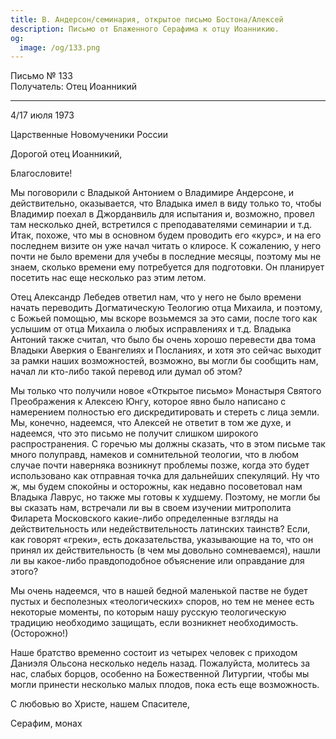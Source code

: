 ```yaml
---
title: В. Андерсон/семинария, открытое письмо Бостона/Алексей
description: Письмо от Блаженного Серафима к отцу Иоанникию.
og:
  image: /og/133.png
---
```


<div style={{textAlign:'right', fontFamily:'monospace'}}>Письмо № 133</div>
<div style={{textAlign:'left', fontFamily:'monospace'}}>Получатель: Отец Иоанникий</div>

---

4/17 июля 1973

Царственные Новомученики России

Дорогой отец Иоанникий,

Благословите!

Мы поговорили с Владыкой Антонием о Владимире Андерсоне, и действительно, оказывается, что Владыка имел в виду только то, чтобы Владимир поехал в Джорданвиль для испытания и, возможно, провел там несколько дней, встретился с преподавателями семинарии и т.д. Итак, похоже, что мы в основном будем проводить его «курс», и на его последнем визите он уже начал читать о клиросе. К сожалению, у него почти не было времени для учебы в последние месяцы, поэтому мы не знаем, сколько времени ему потребуется для подготовки. Он планирует посетить нас еще несколько раз этим летом.

Отец Александр Лебедев ответил нам, что у него не было времени начать переводить Догматическую Теологию отца Михаила, и поэтому, с Божьей помощью, мы вскоре возьмемся за это сами, после того как услышим от отца Михаила о любых исправлениях и т.д. Владыка Антоний также считал, что было бы очень хорошо перевести два тома Владыки Аверкия о Евангелиях и Посланиях, и хотя это сейчас выходит за рамки наших возможностей, возможно, вы могли бы сообщить нам, начал ли кто-либо такой перевод или думал об этом?

Мы только что получили новое «Открытое письмо» Монастыря Святого Преображения к Алексею Юнгу, которое явно было написано с намерением полностью его дискредитировать и стереть с лица земли. Мы, конечно, надеемся, что Алексей не ответит в том же духе, и надеемся, что это письмо не получит слишком широкого распространения. С горечью мы должны сказать, что в этом письме так много полуправд, намеков и сомнительной теологии, что в любом случае почти наверняка возникнут проблемы позже, когда это будет использовано как отправная точка для дальнейших спекуляций. Ну что ж, мы будем спокойны и осторожны, как недавно посоветовал нам Владыка Лаврус, но также мы готовы к худшему. Поэтому, не могли бы вы сказать нам, встречали ли вы в своем изучении митрополита Филарета Московского какие-либо определенные взгляды на действительность или недействительность латинских таинств? Если, как говорят «греки», есть доказательства, указывающие на то, что он принял их действительность (в чем мы довольно сомневаемся), нашли ли вы какое-либо правдоподобное объяснение или оправдание для этого?

Мы очень надеемся, что в нашей бедной маленькой пастве не будет пустых и бесполезных «теологических» споров, но тем не менее есть некоторые моменты, по которым нашу русскую теологическую традицию необходимо защищать, если возникнет необходимость. (Осторожно!)

Наше братство временно состоит из четырех человек с приходом Даниэля Ольсона несколько недель назад. Пожалуйста, молитесь за нас, слабых борцов, особенно на Божественной Литургии, чтобы мы могли принести несколько малых плодов, пока есть еще возможность.

С любовью во Христе, нашем Спасителе,

Серафим, монах